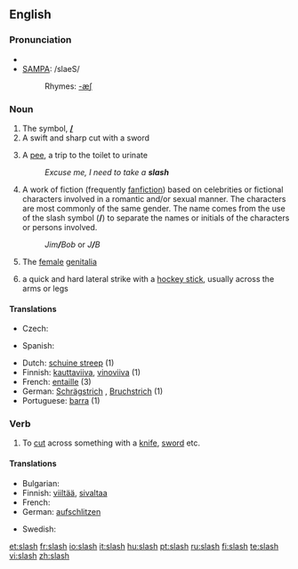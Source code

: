 {{wikipedia|dab=slash (disambiguation)|slash}}
==English==
{{Punctuation marks}}

===Pronunciation===
*{{IPA|/slæʃ/}}
*[[w:SAMPA|SAMPA]]: /slaeS/
*:Rhymes: [[Rhymes:English:-æʃ|-æʃ]]

===Noun===
{{en-noun|slash|es}}
# The symbol, '''[[/]]'''
# A swift and sharp cut with a sword
# {{UK|slang}} A [[pee]], a trip to the toilet to urinate
#:''Excuse me, I need to take a '''slash'''''
# A work of fiction (frequently [[fanfiction]]) based on celebrities or fictional characters involved in a romantic and/or sexual manner. The characters are most commonly of the same gender.  The name comes from the use of the slash symbol ('''/''') to separate the names or initials of the characters or persons involved.
#:''Jim'''/'''Bob'' or ''J'''/'''B''
# {{vulgar|slang}} The [[female]] [[genitalia]]
# {{ice hockey}} a quick and hard lateral strike with a [[hockey stick]], usually across the arms or legs

====Translations====
{{trans-top|symbol}}
* Czech: {{t-|cs|lomítko|n}}
{{trans-mid}}
* Spanish: {{t+|es|barra|f}}
{{trans-bottom}}

{{checktrans-top}}
*Dutch: [[schuine streep]] {{f}} (1)
*Finnish: [[kauttaviiva]], [[vinoviiva]] (1)
*French: [[entaille]] {{f}} (3)
*German: [[Schrägstrich]] {{m}}, [[Bruchstrich]] {{m}} (1)
*Portuguese: [[barra]] {{f}} (1)
{{trans-bottom}}

===Verb===
{{en-verb|slash|es}}
# To [[cut]] across something with a [[knife]], [[sword]] etc.

====Translations====
{{trans-top|to cut across something with a knife, sword, etc}}
* Bulgarian: {{t+|bg|разсичам|sc=Cyrl}}
* Finnish: [[viiltää]], [[sivaltaa]]
* French: {{t+|fr|entailler}}
* German: [[aufschlitzen]]
{{trans-mid}}
* Swedish: {{t+|sv|hugga}}
{{trans-bottom}}

[[et:slash]]
[[fr:slash]]
[[io:slash]]
[[it:slash]]
[[hu:slash]]
[[pt:slash]]
[[ru:slash]]
[[fi:slash]]
[[te:slash]]
[[vi:slash]]
[[zh:slash]]